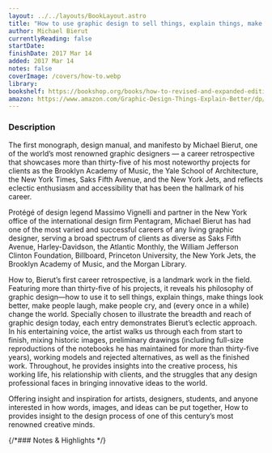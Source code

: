 ```yaml
---
layout: ../../layouts/BookLayout.astro
title: "How to use graphic design to sell things, explain things, make things, look better, make people laugh, make people cry, and (every once in a while) change the world"
author: Michael Bierut
currentlyReading: false
startDate:
finishDate: 2017 Mar 14
added: 2017 Mar 14
notes: false
coverImage: /covers/how-to.webp
library:
bookshelf: https://bookshop.org/books/how-to-revised-and-expanded-edition/9780063141575
amazon: https://www.amazon.com/Graphic-Design-Things-Explain-Better/dp/0062413902
---
```


<ReadingTime
  startDate  = {frontmatter.startDate}
  finishDate = {frontmatter.finishDate}
/>

### Description
The first monograph, design manual, and manifesto by Michael Bierut, one of the world’s most renowned graphic designers — a career retrospective that showcases more than thirty-five of his most noteworthy projects for clients as the Brooklyn Academy of Music, the Yale School of Architecture, the New York Times, Saks Fifth Avenue, and the New York Jets, and reflects eclectic enthusiasm and accessibility that has been the hallmark of his career.

Protégé of design legend Massimo Vignelli and partner in the New York office of the international design firm Pentagram, Michael Bierut has had one of the most varied and successful careers of any living graphic designer, serving a broad spectrum of clients as diverse as Saks Fifth Avenue, Harley-Davidson, the Atlantic Monthly, the William Jefferson Clinton Foundation, Billboard, Princeton University, the New York Jets, the Brooklyn Academy of Music, and the Morgan Library.

How to, Bierut’s first career retrospective, is a landmark work in the field. Featuring more than thirty-five of his projects, it reveals his philosophy of graphic design—how to use it to sell things, explain things, make things look better, make people laugh, make people cry, and (every once in a while) change the world. Specially chosen to illustrate the breadth and reach of graphic design today, each entry demonstrates Bierut’s eclectic approach. In his entertaining voice, the artist walks us through each from start to finish, mixing historic images, preliminary drawings (including full-size reproductions of the notebooks he has maintained for more than thirty-five years), working models and rejected alternatives, as well as the finished work. Throughout, he provides insights into the creative process, his working life, his relationship with clients, and the struggles that any design professional faces in bringing innovative ideas to the world.

Offering insight and inspiration for artists, designers, students, and anyone interested in how words, images, and ideas can be put together, How to provides insight to the design process of one of this century’s most renowned creative minds.

{/*### Notes & Highlights */}

<BuyBook
  library   = {frontmatter.library}
  bookshelf = {frontmatter.bookshelf}
  amazon    = {frontmatter.amazon}
/>
